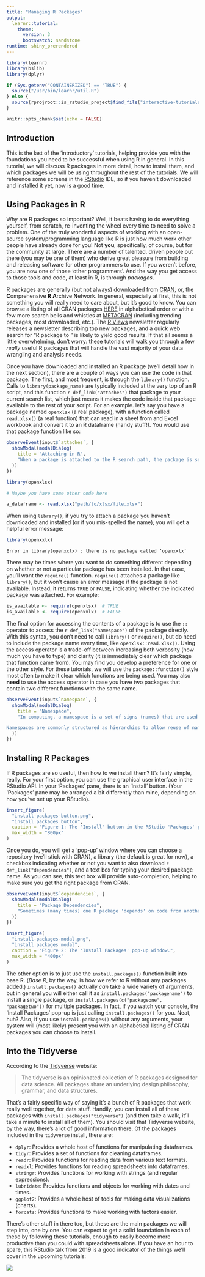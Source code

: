 ```yaml
---
title: "Managing R Packages"
output: 
  learnr::tutorial:
    theme:
      version: 3
      bootswatch: sandstone
runtime: shiny_prerendered
---
```


```r
library(learnr)
library(bslib)
library(dplyr)

if (Sys.getenv("CONTAINERIZED") == "TRUE") {
  source("/usr/bin/learnr/util.R")
} else {
  source(rprojroot::is_rstudio_project$find_file("interactive-tutorials/R/util.R"))
}

knitr::opts_chunk$set(echo = FALSE)
```

## Introduction

This is the last of the 'introductory' tutorials, helping provide you with the
foundations you need to be successful when using R in general. In this tutorial,
we will discuss R packages in more detail, how to install them, and which 
packages we will be using throughout the rest of the tutorials. We will reference
some screens in the [RStudio](https://rstudio-education.github.io/hopr/starting.html) 
IDE, so if you haven't downloaded and installed it yet, now is a good time.

## Using Packages in R

Why are R packages so important? Well, it beats having to do everything yourself,
from scratch, re-inventing the wheel every time to need to solve a problem. One
of the truly wonderful aspects of working with an open-source system/programming
language like R is just how much work other people have already done for you! Not
**you**, specifically, of course, but for the community at large. There are a
number of talented, driven people out there (you may be one of them) who derive
great pleasure from building and releasing software for other programmers to use.
If you weren't before, you are now one of those 'other programmers'. And the way
you get access to those tools and code, at least in R, is through *packages*.

R packages are generally (but not always) downloaded from
[CRAN](https://cran.r-project.org/doc/FAQ/R-FAQ.html#What-is-CRAN_003f), or, the
**C**omprehensive **R** **A**rchive **N**etwork. In general, especially at first,
this is not something you will really need to care about, but it's good to know.
You can browse a listing of all CRAN packages 
[HERE](https://cran.r-project.org/web/packages/available_packages_by_name.html) 
in alphabetical order or with a few more search bells and whistles at 
[METACRAN](https://www.r-pkg.org/) (including trending packages, most downloaded,
etc.). The [R Views](https://rviews.rstudio.com/) newsletter regularly releases
a newsletter describing top new packages, and a quick web search for "R package
to <insert thing here>" is likely to yield good results. If that all seems a 
little overwhelming, don't worry: these tutorials will walk you through a few
*really* useful R packages that will handle the vast majority of your data 
wrangling and analysis needs.

Once you have downloaded and installed an R package (we'll detail how in the
next section), there are a couple of ways you can use the code in that package.
The first, and most frequent, is through the `library()` function. Calls to 
`library(package_name)` are typically included at the very top of an R script, 
and this function `r def_link("attaches")` that package to your current search 
list, which just means it makes the code inside that package available to the
rest of your script. For an example. let's say you have a package named 
`openxlsx` (a real package), with a function called `read.xlsx()` (a real 
function) that can read in a sheet from and Excel workbook and convert it to
an R dataframe (handy stuff!). You would use that package function like so:

```r
observeEvent(input$`attaches`, {
  showModal(modalDialog(
    title = "Attaching in R",
    "When a package is attached to the R search path, the package is searched by R when evaluating a variable or function name, so objects in the package can be accessed by simply giving their names. When evaluating a variable or function name R searches for that name in the databases (environments, lists, packages, etc.) in the search list. The first name of the appropriate type is used."
  ))
})
```

```r
library(openxlsx)

# Maybe you have some other code here

a_dataframe <- read.xlsx("path/to/xlsx/file.xlsx")
```

When using `library()`, if you try to attach a package you haven't downloaded and
installed (or if you mis-spelled the name), you will get a helpful error message:

```r
library(openxxlx)
```

```
Error in library(openxxlx) : there is no package called ‘openxxlx’
```

There may be times where you want to do something different depending on whether
or not a particular package has been installed. In that case, you'll want the
`require()` function. `require()` attaches a package like `library()`, but it 
won't cause an error message if the package is not available. Instead, it 
returns `TRUE` or `FALSE`, indicating whether the indicated package was attached.
For example:

```r
is_available <- require(openxlsx)  # TRUE
is_available <- require(openxxlx)  # FALSE
```

The final option for accessing the contents of a package is to use the `::`
operator to access the `r def_link("namespace")` of the package directly. With
this syntax, you don't need to call `library()` or `require()`, but do need to
include the package name every time, like `openxlsx::read.xlsx()`. Using the
access operator is a trade-off between increasing both verbosity (how much you
have to type) and clarity (it is immediately clear which package that function
came from). You may find you develop a preference for one or the other style. For
these tutorials, we will use the `package::function()` style most often to make
it clear which functions are being used. You may also **need** to use the access
operator in case you have two packages that contain two different functions with
the same name.

```r
observeEvent(input$`namespace`, {
  showModal(modalDialog(
    title = "Namespace",
    "In computing, a namespace is a set of signs (names) that are used to identify and refer to objects of various kinds. A namespace ensures that all of a given set of objects have unique names so that they can be easily identified.

Namespaces are commonly structured as hierarchies to allow reuse of names in different contexts. As an analogy, consider a system of naming of people where each person has a given name, as well as a family name shared with their relatives. If the first names of family members are unique only within each family, then each person can be uniquely identified by the combination of first name and family name; there is only one Jane Doe, though there may be many Janes. Within the namespace of the Doe family, just \"Jane\" suffices to unambiguously designate this person, while within the \"global\" namespace of all people, the full name must be used."
  ))
})
```

## Installing R Packages

If R packages are so useful, then how to we install them? It's fairly simple, 
really. For your first option, you can use the graphical user interface in the
RStudio API. In your 'Packages' pane, there is an 'Install' button. (Your 'Packages'
pane may be arranged a bit differently than mine, depending on how you've set 
up your RStudio).

```r
insert_figure(
  "install-packages-button.png", 
  "install packages button", 
  caption = "Figure 1: The 'Install' button in the RStudio 'Packages' pane.", 
  max_width = "800px"
)
```

Once you do, you will get a 'pop-up' window where you can choose a repository 
(we'll stick with CRAN), a library (the default is great for now), a checkbox
indicating whether or not you want to also download `r def_link("dependencies")`, 
and a text box for typing your desired package name. As you can see, this text 
box will provide auto-completion, helping to make sure you get the right 
package from CRAN.

```r
observeEvent(input$`dependencies`, {
  showModal(modalDialog(
    title = "Package Dependencies",
    "Sometimes (many times) one R package 'depends' on code from another R package. Instead of rewriting the code themselves, package authors may instead mark the other packages they depend on as 'dependencies'. R knows this, and can go ahead and download the package you want and all of the other packages it depends on. You will generally want to do this, since the package you wanted to use may not work or work correctly without its 'dependencies'."
  ))
})
```

```r
insert_figure(
  "install-packages-modal.png", 
  "install packages modal", 
  caption = "Figure 2: The 'Install Packages' pop-up window.", 
  max_width = "400px"
)
```

The other option is to just use the `install.packages()` function built into
base R. (*Base R*, by the way, is how we refer to R without any packages added.)
`install.packages()` actually *can* take a wide variety of arguments, but in 
general you will either call it as `install.packages("packagename")` to install
a single package, or `install.packages(c("packageone", "packagetwo"))` for 
multiple packages. In fact, if you watch your console, the 'Install Packages'
pop-up is just calling `install.packages()` for you. Neat, huh? Also, if you
use `install.packages()` without any arguments, your system will (most likely)
present you with an alphabetical listing of CRAN packages you can choose to 
install.

## Into the Tidyverse

According to the [Tidyverse](www.tidyverse.org) website:

> The tidyverse is an opinionated collection of R packages designed for data science. All packages share an underlying design philosophy, grammar, and data structures.

That's a fairly specific way of saying it's a bunch of R packages that work really
well together, for data stuff. Handily, you can install all of these packages
with `install.packages("tidyverse")` (and then take a walk, it'll take a minute
to install all of them). You should visit that Tidyverse website, by the way, 
there's a lot of good information there. Of the packages included in the 
`tidyverse` install, there are:

- `dplyr`: Provides a whole host of functions for manipulating dataframes.
- `tidyr`: Provides a set of functions for cleaning dataframes.
- `readr`: Provides functions for reading data from various text formats.
- `readxl`: Provides functions for reading spreadsheets into dataframes.
- `stringr`: Provides functions for working with strings (and regular expressions).
- `lubridate`: Provides functions and objects for working with dates and times.
- `ggplot2`: Provides a whole host of tools for making data visualizations (charts).
- `forcats`: Provides functions to make working with factors easier.

There's other stuff in there too, but these are the main packages we will step
into, one by one. You can expect to get a solid foundation in each of these by
following these tutorials, enough to easily become more productive than you 
could with spreadsheets alone. If you have an hour to spare, this RStudio talk
from 2019 is a good indicator of the things we'll cover in the upcoming
tutorials: 

![](https://www.youtube.com/watch?v=wfMAaXWHGog)



